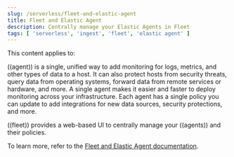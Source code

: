 ```yaml
---
slug: /serverless/fleet-and-elastic-agent
title: Fleet and Elastic Agent
description: Centrally manage your Elastic Agents in Fleet
tags: [ 'serverless', 'ingest', 'fleet', 'elastic agent' ]
---
```


<DocBadge template="technical preview" />
This content applies to: <DocBadge template="observability" /> <DocBadge template="security" />

((agent)) is a single, unified way to add monitoring for logs, metrics, and other types of data to a host.
It can also protect hosts from security threats, query data from operating systems, forward data from remote services or hardware, and more.
A single agent makes it easier and faster to deploy monitoring across your infrastructure.
Each agent has a single policy you can update to add integrations for new data sources, security protections, and more.

((fleet)) provides a web-based UI to centrally manage your ((agents)) and their policies.

To learn more, refer to the [Fleet and Elastic Agent documentation](((fleet-guide))).

